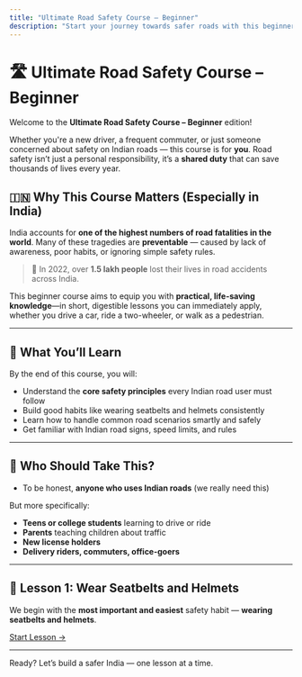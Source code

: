 ```yaml
---
title: "Ultimate Road Safety Course – Beginner"
description: "Start your journey towards safer roads with this beginner-level course designed for every Indian road user."
---
```


# 🛣️ Ultimate Road Safety Course – Beginner

Welcome to the **Ultimate Road Safety Course – Beginner** edition!

Whether you're a new driver, a frequent commuter, or just someone concerned about safety on Indian roads — this course is for **you**. Road safety isn’t just a personal responsibility, it’s a **shared duty** that can save thousands of lives every year.

## 🇮🇳 Why This Course Matters (Especially in India)

India accounts for **one of the highest numbers of road fatalities in the world**. Many of these tragedies are **preventable** — caused by lack of awareness, poor habits, or ignoring simple safety rules.

> 🚨 In 2022, over **1.5 lakh people** lost their lives in road accidents across India.

This beginner course aims to equip you with **practical, life-saving knowledge**—in short, digestible lessons you can immediately apply, whether you drive a car, ride a two-wheeler, or walk as a pedestrian.

---

## 🧭 What You’ll Learn

By the end of this course, you will:

- Understand the **core safety principles** every Indian road user must follow
- Build good habits like wearing seatbelts and helmets consistently
- Learn how to handle common road scenarios smartly and safely
- Get familiar with Indian road signs, speed limits, and rules

---

## 🎯 Who Should Take This?

- To be honest, **anyone who uses Indian roads** (we really need this)

But more specifically:

- **Teens or college students** learning to drive or ride
- **Parents** teaching children about traffic
- **New license holders**
- **Delivery riders, commuters, office-goers**

---

## 📘 Lesson 1: **Wear Seatbelts and Helmets**

We begin with the **most important and easiest** safety habit — **wearing seatbelts and helmets**.

[Start Lesson →](/road-safety/beginner/wear-seatbelts-and-helmets)

---

Ready? Let’s build a safer India — one lesson at a time.

